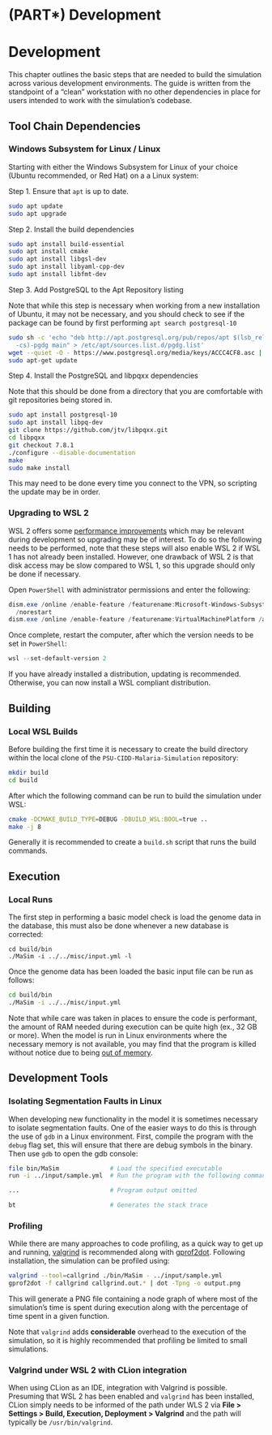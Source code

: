 \newpage

# (PART\*) Development {-}

# Development

This chapter outlines the basic steps that are needed to build the simulation across various development environments. The guide is written from the standpoint of a "clean" workstation with no other dependencies in place for users intended to work with the simulation's codebase.

## Tool Chain Dependencies

### Windows Subsystem for Linux / Linux

Starting with either the Windows Subsystem for Linux of your choice (Ubuntu recommended, or Red Hat) on a a Linux system:

Step 1. Ensure that `apt` is up to date.

```bash
sudo apt update
sudo apt upgrade
```

Step 2. Install the build dependencies
```bash
sudo apt install build-essential
sudo apt install cmake
sudo apt install libgsl-dev
sudo apt install libyaml-cpp-dev
sudo apt install libfmt-dev
```

Step 3. Add PostgreSQL to the Apt Repository listing

Note that while this step is necessary when working from a new installation of Ubuntu, it may not be necessary, and you should check to see if the package can be found by first performing `apt search postgresql-10`

```bash
sudo sh -c 'echo "deb http://apt.postgresql.org/pub/repos/apt $(lsb_release \
  -cs)-pgdg main" > /etc/apt/sources.list.d/pgdg.list'
wget --quiet -O - https://www.postgresql.org/media/keys/ACCC4CF8.asc | sudo apt-key add -
sudo apt-get update
```

Step 4. Install the PostgreSQL and libpqxx dependencies

Note that this should be done from a directory that you are comfortable with git repositories being stored in.

```bash
sudo apt install postgresql-10
sudo apt install libpq-dev
git clone https://github.com/jtv/libpqxx.git
cd libpqxx
git checkout 7.8.1
./configure --disable-documentation
make
sudo make install
```

This may need to be done every time you connect to the VPN, so scripting the update may be in order.

### Upgrading to WSL 2

WSL 2 offers some [performance improvements](https://docs.microsoft.com/en-us/windows/wsl/compare-versions) which may be relevant during development so upgrading may be of interest. To do so the following needs to be performed, note that these steps will also enable WSL 2 if WSL 1 has not already been installed. However, one drawback of WSL 2 is that disk access may be slow compared to WSL 1, so this upgrade should only be done if necessary.

Open `PowerShell` with administrator permissions and enter the following:

```PowerShell
dism.exe /online /enable-feature /featurename:Microsoft-Windows-Subsystem-Linux /all `
  /norestart
dism.exe /online /enable-feature /featurename:VirtualMachinePlatform /all /norestart
```

Once complete, restart the computer, after which the version needs to be set in `PowerShell`:

```PowerShell
wsl --set-default-version 2
```

If you have already installed a distribution, updating is recommended. Otherwise, you can now install a WSL compliant distribution.

## Building

### Local WSL Builds

Before building the first time it is necessary to create the build directory within the local clone of the `PSU-CIDD-Malaria-Simulation` repository:

```bash
mkdir build
cd build
```

After which the following command can be run to build the simulation under WSL:

```bash
cmake -DCMAKE_BUILD_TYPE=DEBUG -DBUILD_WSL:BOOL=true ..
make -j 8
```

Generally it is recommended to create a `build.sh` script that runs the build commands.

## Execution

### Local Runs
The first step in performing a basic model check is load the genome data in the database, this must also be done whenever a new database is corrected:

```base
cd build/bin
./MaSim -i ../../misc/input.yml -l
```

Once the genome data has been loaded the basic input file can be run as follows:

```bash
cd build/bin
./MaSim -i ../../misc/input.yml
```

Note that while care was taken in places to ensure the code is performant, the amount of RAM needed during execution can be quite high (ex., 32 GB or more). When the model is run in Linux environments where the necessary memory is not available, you may find that the program is killed without notice due to being [out of memory](https://linux-mm.org/OOM_Killer).

## Development Tools

### Isolating Segmentation Faults in Linux
When developing new functionality in the model it is sometimes necessary to isolate segmentation faults. One of the easier ways to do this is through the use of `gdb` in a Linux environment. First, compile the program with the `debug` flag set, this will ensure that there are debug symbols in the binary. Then use `gdb` to open the gdb console:

```bash
file bin/MaSim              # Load the specified executable
run -i ../input/sample.yml  # Run the program with the following command line parameters

...                         # Program output omitted

bt                          # Generates the stack trace
```

### Profiling
While there are many approaches to code profiling, as a quick way to get up and running, [valgrind](http://www.valgrind.org/) is recommended along with [gprof2dot](https://github.com/jrfonseca/gprof2dot). Following installation, the simulation can be profiled using:

```bash
valgrind --tool=callgrind ./bin/MaSim - ../input/sample.yml
gprof2dot -f callgrind callgrind.out.* | dot -Tpng -o output.png
```

This will generate a PNG file containing a node graph of where most of the simulation's time is spent during execution along with the percentage of time spent in a given function. 

Note that `valgrind` adds **considerable** overhead to the execution of the simulation, so it is highly recommended that profiling be limited to small simulations. 

### Valgrind under WSL 2 with CLion integration

When using CLion as an IDE, integration with Valgrind is possible. Presuming that WSL 2 has been enabled and `valgrind` has been installed, CLion simply needs to be informed of the path under WLS 2 via **File > Settings > Build, Execution, Deployment > Valgrind** and the path will typically be `/usr/bin/valgrind`. 
